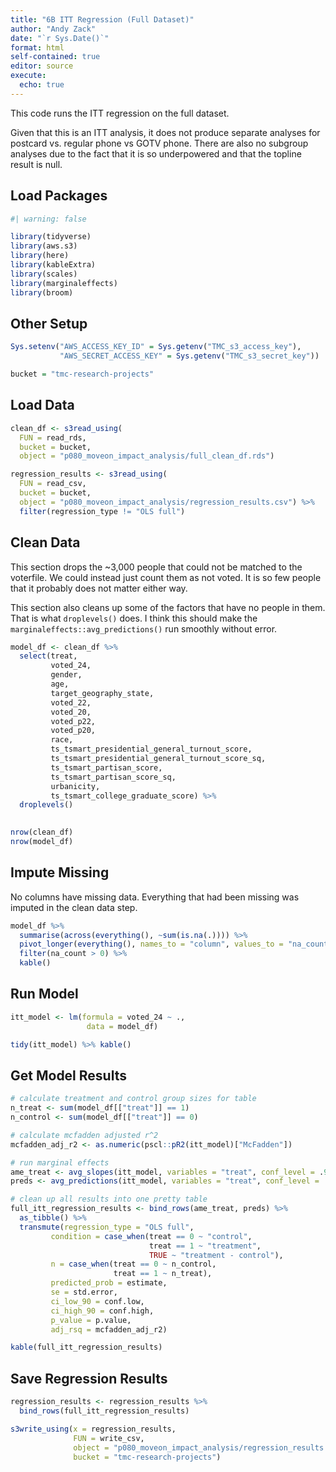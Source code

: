```yaml
---
title: "6B ITT Regression (Full Dataset)"
author: "Andy Zack"
date: "`r Sys.Date()`"
format: html
self-contained: true
editor: source
execute:
  echo: true
---
```


This code runs the ITT regression on the full dataset.

Given that this is an ITT analysis, it does not produce separate analyses for postcard vs. regular phone vs GOTV phone. There are also no subgroup analyses due to the fact that it is so underpowered and that the topline result is null.

## Load Packages

```r
#| warning: false

library(tidyverse)
library(aws.s3)
library(here)
library(kableExtra)
library(scales)
library(marginaleffects)
library(broom)
```

## Other Setup

```r
Sys.setenv("AWS_ACCESS_KEY_ID" = Sys.getenv("TMC_s3_access_key"),
           "AWS_SECRET_ACCESS_KEY" = Sys.getenv("TMC_s3_secret_key"))

bucket = "tmc-research-projects"
```

## Load Data

```r
clean_df <- s3read_using(
  FUN = read_rds,
  bucket = bucket,
  object = "p080_moveon_impact_analysis/full_clean_df.rds")

regression_results <- s3read_using(
  FUN = read_csv,
  bucket = bucket,
  object = "p080_moveon_impact_analysis/regression_results.csv") %>%
  filter(regression_type != "OLS full")
```

## Clean Data

This section drops the \~3,000 people that could not be matched to the voterfile. We could instead just count them as not voted. It is so few people that it probably does not matter either way.

This section also cleans up some of the factors that have no people in them. That is what `droplevels()` does. I think this should make the `marginaleffects::avg_predictions()` run smoothly without error.

```r
model_df <- clean_df %>%
  select(treat,
         voted_24,
         gender,
         age,
         target_geography_state,
         voted_22,
         voted_20,
         voted_p22,
         voted_p20,
         race,
         ts_tsmart_presidential_general_turnout_score,
         ts_tsmart_presidential_general_turnout_score_sq,
         ts_tsmart_partisan_score,
         ts_tsmart_partisan_score_sq,
         urbanicity,
         ts_tsmart_college_graduate_score) %>%
  droplevels()
  

nrow(clean_df) 
nrow(model_df)
```

## Impute Missing

No columns have missing data. Everything that had been missing was imputed in the clean data step.

```r
model_df %>%
  summarise(across(everything(), ~sum(is.na(.)))) %>%
  pivot_longer(everything(), names_to = "column", values_to = "na_count") %>%
  filter(na_count > 0) %>%
  kable()
```

## Run Model

```r
itt_model <- lm(formula = voted_24 ~ .,
                 data = model_df)

tidy(itt_model) %>% kable()
```

## Get Model Results

```r
# calculate treatment and control group sizes for table
n_treat <- sum(model_df[["treat"]] == 1)
n_control <- sum(model_df[["treat"]] == 0)

# calculate mcfadden adjusted r^2
mcfadden_adj_r2 <- as.numeric(pscl::pR2(itt_model)["McFadden"])

# run marginal effects
ame_treat <- avg_slopes(itt_model, variables = "treat", conf_level = .9)
preds <- avg_predictions(itt_model, variables = "treat", conf_level = .9)

# clean up all results into one pretty table
full_itt_regression_results <- bind_rows(ame_treat, preds) %>%
  as_tibble() %>%
  transmute(regression_type = "OLS full", 
         condition = case_when(treat == 0 ~ "control",
                               treat == 1 ~ "treatment",
                               TRUE ~ "treatment - control"),
         n = case_when(treat == 0 ~ n_control,
                       treat == 1 ~ n_treat),
         predicted_prob = estimate,
         se = std.error,
         ci_low_90 = conf.low,
         ci_high_90 = conf.high,
         p_value = p.value,
         adj_rsq = mcfadden_adj_r2) 

kable(full_itt_regression_results)
```

## Save Regression Results

```r
regression_results <- regression_results %>%
  bind_rows(full_itt_regression_results)

s3write_using(x = regression_results, 
              FUN = write_csv, 
              object = "p080_moveon_impact_analysis/regression_results.csv", 
              bucket = "tmc-research-projects")
```